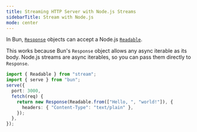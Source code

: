 ---
title: Streaming HTTP Server with Node.js Streams
sidebarTitle: Stream with Node.js
mode: center
---

In Bun, [`Response`](https://developer.mozilla.org/en-US/docs/Web/API/Response) objects can accept a Node.js [`Readable`](https://nodejs.org/api/stream.html#stream_readable_streams).

This works because Bun's `Response` object allows any async iterable as its body. Node.js streams are async iterables, so you can pass them directly to `Response`.

```ts server.ts icon="/icons/typescript.svg"
import { Readable } from "stream";
import { serve } from "bun";
serve({
  port: 3000,
  fetch(req) {
    return new Response(Readable.from(["Hello, ", "world!"]), {
      headers: { "Content-Type": "text/plain" },
    });
  },
});
```
